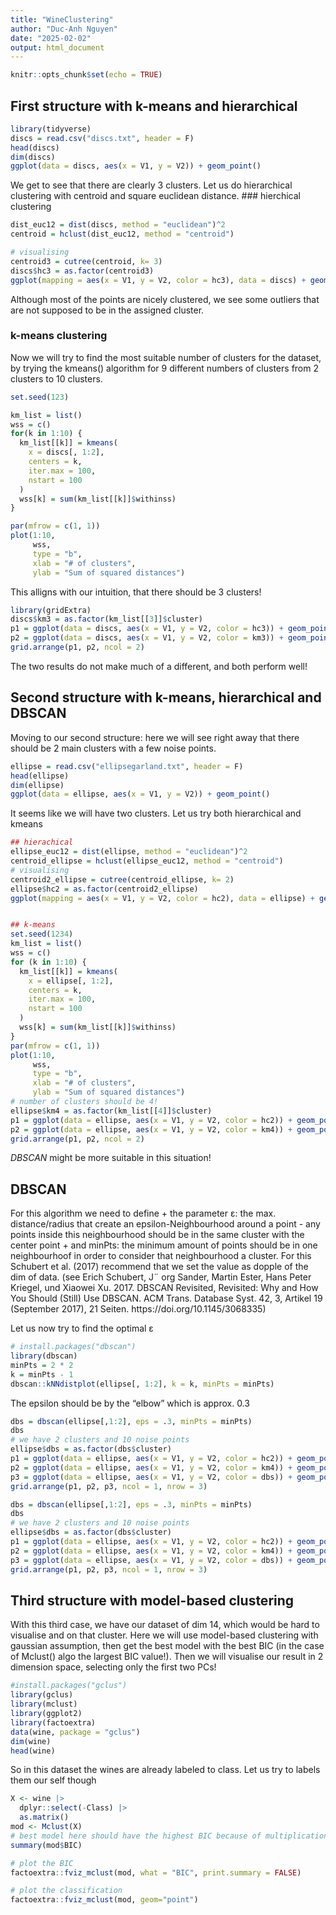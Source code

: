 ```yaml
---
title: "WineClustering"
author: "Duc-Anh Nguyen"
date: "2025-02-02"
output: html_document
---
```


```r
knitr::opts_chunk$set(echo = TRUE)
```


## First structure with k-means and hierarchical
```r
library(tidyverse)
discs = read.csv("discs.txt", header = F)
head(discs)
dim(discs)
ggplot(data = discs, aes(x = V1, y = V2)) + geom_point()
```
We get to see that there are clearly 3 clusters. Let us do hierarchical clustering with centroid and square euclidean distance.
### hierchical clustering
```r
dist_euc12 = dist(discs, method = "euclidean")^2
centroid = hclust(dist_euc12, method = "centroid")

# visualising
centroid3 = cutree(centroid, k= 3)
discs$hc3 = as.factor(centroid3)
ggplot(mapping = aes(x = V1, y = V2, color = hc3), data = discs) + geom_point()
```

Although most of the points are nicely clustered, we see some outliers that are not supposed to be in the assigned cluster.


### k-means clustering
Now we will try to find the most suitable number of clusters for the dataset, by trying the kmeans() algorithm for 9 different numbers of clusters from 2 clusters to 10 clusters. 
```r
set.seed(123)

km_list = list()
wss = c()
for(k in 1:10) {
  km_list[[k]] = kmeans(
    x = discs[, 1:2],
    centers = k,
    iter.max = 100,
    nstart = 100
  )
  wss[k] = sum(km_list[[k]]$withinss)
}

par(mfrow = c(1, 1))
plot(1:10,
     wss,
     type = "b",
     xlab = "# of clusters",
     ylab = "Sum of squared distances")

```
This alligns with our intuition, that there should be 3 clusters!



```r

library(gridExtra)
discs$km3 = as.factor(km_list[[3]]$cluster)
p1 = ggplot(data = discs, aes(x = V1, y = V2, color = hc3)) + geom_point()
p2 = ggplot(data = discs, aes(x = V1, y = V2, color = km3)) + geom_point()
grid.arrange(p1, p2, ncol = 2)

```
The two results do not make much of a different, and both perform well!


## Second structure with k-means, hierarchical and DBSCAN
Moving to our second structure: here we will see right away that there should be 2 main clusters with a few noise points.
```r
ellipse = read.csv("ellipsegarland.txt", header = F)
head(ellipse)
dim(ellipse)
ggplot(data = ellipse, aes(x = V1, y = V2)) + geom_point()

```
It seems like we will have two clusters. Let us try both hierarchical and kmeans
```r
## hierachical
ellipse_euc12 = dist(ellipse, method = "euclidean")^2
centroid_ellipse = hclust(ellipse_euc12, method = "centroid")
# visualising
centroid2_ellipse = cutree(centroid_ellipse, k= 2)
ellipse$hc2 = as.factor(centroid2_ellipse)
ggplot(mapping = aes(x = V1, y = V2, color = hc2), data = ellipse) + geom_point()


## k-means
set.seed(1234)
km_list = list()
wss = c()
for (k in 1:10) {
  km_list[[k]] = kmeans(
    x = ellipse[, 1:2],
    centers = k,
    iter.max = 100,
    nstart = 100
  )
  wss[k] = sum(km_list[[k]]$withinss)
}
par(mfrow = c(1, 1))
plot(1:10,
     wss,
     type = "b",
     xlab = "# of clusters",
     ylab = "Sum of squared distances")
# number of clusters should be 4!
ellipse$km4 = as.factor(km_list[[4]]$cluster)
p1 = ggplot(data = ellipse, aes(x = V1, y = V2, color = hc2)) + geom_point()
p2 = ggplot(data = ellipse, aes(x = V1, y = V2, color = km4)) + geom_point()
grid.arrange(p1, p2, ncol = 2)
```
*DBSCAN* might be more suitable in this situation! 

## DBSCAN

For this algorithm we need to define 
+ the parameter ε: the max. distance/radius that create an epsilon-Neighbourhood around a point - any points inside this neighbourhood should be in the same cluster with the center point
+ and minPts: the minimum amount of points should be in one neighbourhoof in order to consider that neighbourhood a cluster. For this Schubert et al. (2017) recommend that we set the value as dopple of the dim of data. (see Erich Schubert, J¨ org Sander, Martin Ester, Hans Peter Kriegel, und Xiaowei Xu. 2017. DBSCAN Revisited, Revisited: Why and How You Should (Still) Use DBSCAN. ACM Trans. Database Syst. 42, 3, Artikel 19 (September 2017), 21 Seiten. https://doi.org/10.1145/3068335)

Let us now try to find the optimal ε
```r
# install.packages("dbscan")
library(dbscan)
minPts = 2 * 2
k = minPts - 1
dbscan::kNNdistplot(ellipse[, 1:2], k = k, minPts = minPts)

```
The epsilon should be by the "elbow" which is approx. 0.3

```r
dbs = dbscan(ellipse[,1:2], eps = .3, minPts = minPts)
dbs
# we have 2 clusters and 10 noise points
ellipse$dbs = as.factor(dbs$cluster)
p1 = ggplot(data = ellipse, aes(x = V1, y = V2, color = hc2)) + geom_point()
p2 = ggplot(data = ellipse, aes(x = V1, y = V2, color = km4)) + geom_point()
p3 = ggplot(data = ellipse, aes(x = V1, y = V2, color = dbs)) + geom_point()
grid.arrange(p1, p2, p3, ncol = 1, nrow = 3)
```



```r
dbs = dbscan(ellipse[,1:2], eps = .3, minPts = minPts)
dbs
# we have 2 clusters and 10 noise points
ellipse$dbs = as.factor(dbs$cluster)
p1 = ggplot(data = ellipse, aes(x = V1, y = V2, color = hc2)) + geom_point()
p2 = ggplot(data = ellipse, aes(x = V1, y = V2, color = km4)) + geom_point()
p3 = ggplot(data = ellipse, aes(x = V1, y = V2, color = dbs)) + geom_point()
grid.arrange(p1, p2, p3, ncol = 1, nrow = 3)
```

## Third structure with model-based clustering
With this third case, we have our dataset of dim 14, which would be hard to visualise and on that cluster. Here we will use model-based clustering with gaussian assumption, then get the best model with the best BIC (in the case of Mclust() algo the largest BIC value!). Then we will visualise our result in 2 dimension space, selecting only the first two PCs!
```r
#install.packages("gclus")
library(gclus)
library(mclust)
library(ggplot2)
library(factoextra)
data(wine, package = "gclus")
dim(wine)
head(wine)
```

So in this dataset the wines are already labeled to class. Let us try to labels them our self though
```r
X <- wine |>
  dplyr::select(-Class) |>
  as.matrix()
mod <- Mclust(X)
# best model here should have the highest BIC because of multiplication with -1
summary(mod$BIC)

# plot the BIC
factoextra::fviz_mclust(mod, what = "BIC", print.summary = FALSE)

# plot the classification
factoextra::fviz_mclust(mod, geom="point")
```

